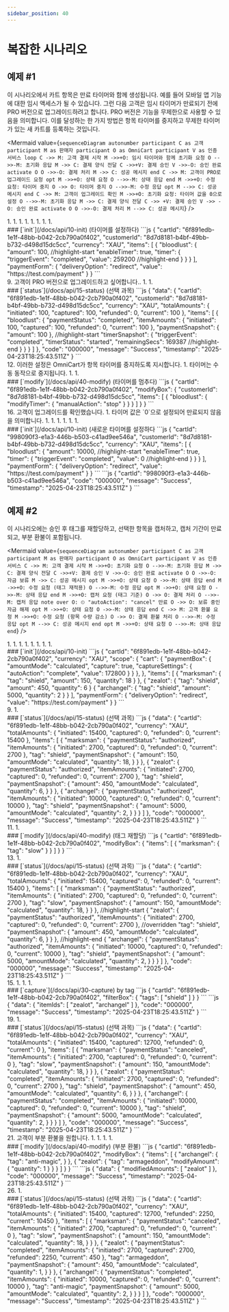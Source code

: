 ```yaml
---
sidebar_position: 40
---
```


# 복잡한 시나리오

## 예제 #1

이 시나리오에서 카트 항목은 만료 타이머와 함께 생성됩니다. 예를 들어 모바일 앱 기능에 대한 임시 액세스가 될 수 있습니다. 그런 다음 고객은 임시 타이머가 만료되기 전에 PRO 버전으로 업그레이드하려고 합니다. PRO 버전은 기능을 무제한으로 사용할 수 있음을 의미합니다. 이를 달성하는 한 가지 방법은 항목 타이머를 중지하고 무제한 타이머가 있는 새 카트를 등록하는 것입니다.

<Mermaid
  value={`
    sequenceDiagram
      autonumber
        participant C as 고객
        participant M as 판매자
        participant O as OmniCart
        participant V as 인증 서비스
      loop
        C ->> M: 고객 결제 시작
        M ->>+O: 임시 타이머와 함께 초기화 요청
        O -->>-M: 초기화 응답
        M ->> C: 결제 양식 전달
        C ->>+V: 결제 승인
        V ->>-O: 승인 완료
      activate O
        O ->>-O: 결제 처리
        M ->> C: 성공 메시지
      end
        C ->> M: 고객이 PRO로 업그레이드 요청
      opt
        M ->>+O: 상태 요청
        O -->>-M: 상태 응답
      end
        M ->>+O: 수정 요청: 타이머 중지
        O ->> O: 타이머 중지
        O -->>-M: 수정 응답
      opt
        M -->> C: 성공 메시지
      end
        C ->> M: 고객이 업그레이드 확인
        M ->>+O: 초기화 요청: 타이머 값을 0으로 설정
        O -->>-M: 초기화 응답
        M ->> C: 결제 양식 전달
        C ->> +V: 결제 승인
        V ->> -O: 승인 완료
      activate O
        O ->>-O: 결제 처리
        M -->> C: 성공 메시지
  `}
/>


<div class="container">
  <div class="row">
    <div class="col col--6">
      1. <CustomerBeginsPayment />
      1. <InitRequest />
      1. <InitResponse />
      1. <PaymentFormDelivery />
      1. <PaymentAuthorization />
      1. <Authorized />
      1. <Payment />
      1. <SuccessMessage />
    </div>
    <div class="col col--6">
      ### [`init`](/docs/api/10-init) (타이머를 설정하다)
      <Tabs>
        <TabItem value="요청">
          ```js
          {
            "cartId": "6f891edb-1e1f-48bb-b042-2cb790a0f402",
            "customerId": "8d7d8181-b4bf-49bb-b732-d498d15dc5cc",
            "currency": "XAU",
            "items": [
              {
                "bloodlust": {
                  "amount": 100,
          //highlight-start
                  "enableTimer": true,
                  "timer": {
                    "triggerEvent": "completed",
                    "value": 259200
          //highlight-end
                  }
                }
              }
            ],
            "paymentForm": {
              "deliveryOption": "redirect",
              "value": "https://test.com/payment"
            }
          }
          ```
        </TabItem>
        <TabItem value="응답">
          <InitResSuccess />
        </TabItem>
      </Tabs>
    </div>
  </div>
</div>
<div class="container">
  <div class="row">
    <div class="col col--6">
      9. 고객이 PRO 버전으로 업그레이드하고 싶어합니다..
      1. <StatusRequest />
      1. <StatusResponse />
    </div>
    <div class="col col--6">
      ### [`status`](/docs/api/15-status) (선택 과목)
      <Tabs>
        <TabItem value="요청">
          <StatusReq />
        </TabItem>
        <TabItem value="응답">
          ```js
          {
            "data": {
              "cartId": "6f891edb-1e1f-48bb-b042-2cb790a0f402",
              "customerId": "8d7d8181-b4bf-49bb-b732-d498d15dc5cc",
              "currency": "XAU",
              "totalAmounts": {
                "initiated": 100,
                "captured": 100,
                "refunded": 0,
                "current": 100
              },
              "items": [
                {
                  "bloodlust": {
                    "paymentStatus": "completed",
                    "itemAmounts": {
                      "initiated": 100,
                      "captured": 100,
                      "refunded": 0,
                      "current": 100
                    },
                    "paymentSnapshot": {
                      "amount": 100
                    },
          //highlight-start
                    "timerSnapshot": {
                      "triggerEvent": "completed",
                      "timerStatus": "started",
                      "remainingSecs": 169387
          //highlight-end
          }
                  }
                }
              ]
            },
            "code": "000000",
            "message": "Success",
            "timestamp": "2025-04-23T18:25:43.511Z"
          }
          ```
        </TabItem>
      </Tabs>
    </div>
  </div>
</div>
<div class="container">
  <div class="row">
    <div class="col col--6">
      12. <ModifyRequest /> 이러한 설정은 OmniCart가 항목 타이머를 중지하도록 지시합니다.
      1. 타이머는 수동 동작으로 중지됩니다.
      1. <ModifyResponse />
      1. <SuccessMessage />
    </div>
    <div class="col col--6">
      ### [`modify`](/docs/api/40-modify) (타이머를 멈추다)
      <Tabs>
        <TabItem value="요청">
          ```js
          {
            "cartId": "6f891edb-1e1f-48bb-b042-2cb790a0f402",
            "modifyBox": {
              "customerId": "8d7d8181-b4bf-49bb-b732-d498d15dc5cc",
              "items": [
                {
                  "bloodlust": {
                    "modifyTimer": {
                      "manualAction": "stop"
                    }
                  }
                }
              ]
            }
          }
          ```
        </TabItem>
        <TabItem value="응답">
          <PlainResSuccess />
        </TabItem>
      </Tabs>
    </div>
  </div>
</div>
<div class="container">
  <div class="row">
    <div class="col col--6">
      16. 고객이 업그레이드를 확인했습니다.
      1. <InitRequest /> 타이머 값은 `0`으로 설정되어 만료되지 않음을 의미합니다.
      1. <InitResponse />
      1. <PaymentFormDelivery />
      1. <PaymentAuthorization />
      1. <Authorized />
      1. <Payment />
      1. <SuccessMessage />
    </div>
    <div class="col col--6">
      ### [`init`](/docs/api/10-init) (새로운 타이머를 설정하다
      <Tabs>
        <TabItem value="요청">
          ```js
          {
            "cartId": "998090f3-e1a3-446b-b503-c41ad9ee546a",
            "customerId": "8d7d8181-b4bf-49bb-b732-d498d15dc5cc",
            "currency": "XAU",
            "items": [
              {
                "bloodlust": {
                  "amount": 10000,
          //highlight-start
                  "enableTimer": true,
                  "timer": {
                    "triggerEvent": "completed",
                    "value": 0
          //highlight-end
                  }
                }
              }
            ],
            "paymentForm": {
              "deliveryOption": "redirect",
              "value": "https://test.com/payment"
            }
          }
          ```
        </TabItem>
        <TabItem value="응답">
          ```js
          {
            "cartId": "998090f3-e1a3-446b-b503-c41ad9ee546a",
            "code": "000000",
            "message": "Success",
            "timestamp": "2025-04-23T18:25:43.511Z"
          }
          ```
        </TabItem>
      </Tabs>
    </div>
  </div>
</div>

## 예제 #2

이 시나리오에는 승인 후 태그를 재할당하고, 선택한 항목을 캡처하고, 캡처 기간이 만료되고, 부분 환불이 포함됩니다.

<Mermaid
  value={`
    sequenceDiagram
      autonumber
        participant C as 고객
        participant M as 판매자
        participant O as OmniCart
        participant V as 인증 서비스
        C ->> M: 고객 결제 시작
        M ->>+O: 초기화 요청
        O -->>-M: 초기화 응답
        M ->> C: 결제 양식 전달
        C ->>+V: 결제 승인
        V ->>-O: 승인 완료
      activate O
        O ->>-O: 자금 보류
        M ->> C: 성공 메시지
      opt
        M ->>+O: 상태 요청
        O ->>-M: 상태 응답
      end
        M ->>+O: 수정 요청 (태그 재적용)
        O -->>-M: 수정 응답
      opt
        M ->>+O: 상태 요청
        O ->>-M: 상태 응답
      end
        M ->>+O: 캡처 요청 (태그 기준)
        O ->> O: 결제 처리
        O -->>-M: 캡처 응답
    note over O: ⏲ "autoAction": "cancel" 만료
        O ->> O: 보류 중인 자금 해제
      opt
        M ->>+O: 상태 요청
        O ->>-M: 상태 응답
      end
        C ->> M: 고객 환불 요청
        M ->>+O: 수정 요청 (항목 수량 감소)
        O ->> O: 결제 환불 처리
        O -->>-M: 수정 응답
      opt
        M -->> C: 성공 메시지
      end
      opt
        M ->>+O: 상태 요청
        O -->>-M: 상태 응답
      end
  `}
/>

<div class="container">
  <div class="row">
    <div class="col col--6">
      1. <CustomerBeginsPayment />
      1. <InitRequest />
      1. <InitResponse />
      1. <PaymentFormDelivery />
      1. <PaymentAuthorization />
      1. <Authorized />
      1. <FundsOnHold />
      1. <SuccessMessage />
    </div>
    <div class="col col--6">
      ### [`init`](/docs/api/10-init)
      <Tabs>
        <TabItem value="요청">
          ```js
          {
            "cartId": "6f891edb-1e1f-48bb-b042-2cb790a0f402",
            "currency": "XAU",
            "scope": {
              "cart": {
                "paymentBox": {
                  "amountMode": "calculated",
                  "capture": true,
                  "captureSettings": {
                    "autoAction": "complete",
                    "value": 172800
                  }
                }
              },
            },
            "items": [
              {
                "marksman": {
                  "tag": "shield",
                  "amount": 150,
                  "quantity": 18
                }
              },
              {
                "zealot": {
                  "tag": "shield",
                  "amount": 450,
                  "quantity": 6
                }
              {
                "archangel": {
                  "tag": "shield",
                  "amount": 5000,
                  "quantity": 2
                }
              }
            ],
            "paymentForm": {
              "deliveryOption": "redirect",
              "value": "https://test.com/payment"
            }
          }
          ```
        </TabItem>
        <TabItem value="응답">
          <InitResSuccess />
        </TabItem>
      </Tabs>
    </div>
  </div>
</div>
<div class="container">
  <div class="row">
    <div class="col col--6">
      9. <StatusRequest />
      1. <StatusResponse />
    </div>
    <div class="col col--6">
      ### [`status`](/docs/api/15-status) (선택 과목)
      <Tabs>
        <TabItem value="요청">
          <StatusReq />
        </TabItem>
        <TabItem value="응답">
          ```js
            {
              "data": {
                "cartId": "6f891edb-1e1f-48bb-b042-2cb790a0f402",
                "currency": "XAU",
                "totalAmounts": {
                  "initiated": 15400,
                  "captured": 0,
                  "refunded": 0,
                  "current": 15400
                },
                "items": [
                  {
                    "marksman": {
                      "paymentStatus": "authorized",
                      "itemAmounts": {
                        "initiated": 2700,
                        "captured": 0,
                        "refunded": 0,
                        "current": 2700
                      },
                      "tag": "shield",
                      "paymentSnapshot": {
                        "amount": 150,
                        "amountMode": "calculated",
                        "quantity": 18,
                      }
                    }
                  },
                  {
                    "zealot": {
                      "paymentStatus": "authorized",
                      "itemAmounts": {
                        "initiated": 2700,
                        "captured": 0,
                        "refunded": 0,
                        "current": 2700
                      },
                      "tag": "shield",
                      "paymentSnapshot": {
                        "amount": 450,
                        "amountMode": "calculated",
                        "quantity": 6,
                      }
                    }
                  },
                  {
                    "archangel": {
                      "paymentStatus": "authorized",
                      "itemAmounts": {
                        "initiated": 10000,
                        "captured": 0,
                        "refunded": 0,
                        "current": 10000
                      },
                      "tag": "shield",
                      "paymentSnapshot": {
                        "amount": 5000,
                        "amountMode": "calculated",
                        "quantity": 2,
                      }
                    }
                  }
                ]
              },
              "code": "000000",
              "message": "Success",
              "timestamp": "2025-04-23T18:25:43.511Z"
            }
          ```
        </TabItem>
      </Tabs>
    </div>
  </div>
</div>
<div class="container">
  <div class="row">
    <div class="col col--6">
      11. <ModifyRequest />
      1. <ModifyResponse />
    </div>
    <div class="col col--6">
      ### [`modify`](/docs/api/40-modify) (태그 재할당)
      <Tabs>
        <TabItem value="요청">
          ```js
            {
              "cartId": "6f891edb-1e1f-48bb-b042-2cb790a0f402",
              "modifyBox": {
                "items": [
                  {
                    "marksman": {
                      "tag": "slow"
                    }
                  }
                ]
              }
            }
          ```
        </TabItem>
        <TabItem value="응답">
          <PlainResSuccess />
        </TabItem>
      </Tabs>
    </div>
  </div>
</div>
<div class="container">
  <div class="row">
    <div class="col col--6">
      13. <StatusRequest />
      1. <StatusResponse />
    </div>
    <div class="col col--6">
      ### [`status`](/docs/api/15-status) (선택 과목)
      <Tabs>
        <TabItem value="요청">
          <StatusReq />
        </TabItem>
        <TabItem value="응답">
          ```js
          {
            "data": {
              "cartId": "6f891edb-1e1f-48bb-b042-2cb790a0f402",
              "currency": "XAU",
              "totalAmounts": {
                "initiated": 15400,
                "captured": 0,
                "refunded": 0,
                "current": 15400
              },
              "items": [
                {
                  "marksman": {
                    "paymentStatus": "authorized",
                    "itemAmounts": {
                      "initiated": 2700,
                      "captured": 0,
                      "refunded": 0,
                      "current": 2700
                    },
                    "tag": "slow",
                    "paymentSnapshot": {
                      "amount": 150,
                      "amountMode": "calculated",
                      "quantity": 18,
                    }
                  }
                },
          //highlight-start
                {
                  "zealot": {
                    "paymentStatus": "authorized",
                    "itemAmounts": {
                      "initiated": 2700,
                      "captured": 0,
                      "refunded": 0,
                      "current": 2700
                    },
          //overridden
                    "tag": "shield",
                    "paymentSnapshot": {
                      "amount": 450,
                      "amountMode": "calculated",
                      "quantity": 6,
                    }
                  }
                },
          //highlight-end
                {
                  "archangel": {
                    "paymentStatus": "authorized",
                    "itemAmounts": {
                      "initiated": 10000,
                      "captured": 0,
                      "refunded": 0,
                      "current": 10000
                    },
                    "tag": "shield",
                    "paymentSnapshot": {
                      "amount": 5000,
                      "amountMode": "calculated",
                      "quantity": 2,
                    }
                  }
                }
              ]
            },
            "code": "000000",
            "message": "Success",
            "timestamp": "2025-04-23T18:25:43.511Z"
          }
          ```
        </TabItem>
      </Tabs>
    </div>
  </div>
</div>
<div class="container">
  <div class="row">
    <div class="col col--6">
      15. <CaptureRequest />
      1. <Payment />
      1. <CaptureResponse />
      1. <FundsReleasedFromHold />
    </div>
    <div class="col col--6">
      ### [`capture`](/docs/api/30-capture) by tag
      <Tabs>
        <TabItem value="요청">
          ```js
            {
              "cartId": "6f891edb-1e1f-48bb-b042-2cb790a0f402",
              "filterBox": {
                "tags": [
                  "shield"
                ]
              }
            }
          ```
        </TabItem>
        <TabItem value="응답">
          ```js
            {
              "data": {
                "itemIds": [
                  "zealot",
                  "archangel"
                ]
              },
              "code": "000000",
              "message": "Success",
              "timestamp": "2025-04-23T18:25:43.511Z"
            }
          ```
        </TabItem>
      </Tabs>
    </div>
  </div>
</div>
<div class="container">
  <div class="row">
    <div class="col col--6">
      19. <StatusRequest />
      1. <StatusResponse />
    </div>
    <div class="col col--6">
      ### [`status`](/docs/api/15-status) (선택 과목)
      <Tabs>
        <TabItem value="요청">
          <StatusReq />
        </TabItem>
        <TabItem value="응답">
          ```js
          {
            "data": {
              "cartId": "6f891edb-1e1f-48bb-b042-2cb790a0f402",
              "currency": "XAU",
              "totalAmounts": {
                "initiated": 15400,
                "captured": 12700,
                "refunded": 0,
                "current": 0
              },
              "items": [
                {
                  "marksman": {
                    "paymentStatus": "canceled",
                    "itemAmounts": {
                      "initiated": 2700,
                      "captured": 0,
                      "refunded": 0,
                      "current": 0
                    },
                    "tag": "slow",
                    "paymentSnapshot": {
                      "amount": 150,
                      "amountMode": "calculated",
                      "quantity": 18,
                    }
                  }
                },
                {
                  "zealot": {
                    "paymentStatus": "completed",
                    "itemAmounts": {
                      "initiated": 2700,
                      "captured": 0,
                      "refunded": 0,
                      "current": 2700
                    },
                    "tag": "shield",
                    "paymentSnapshot": {
                      "amount": 450,
                      "amountMode": "calculated",
                      "quantity": 6,
                    }
                  }
                },
                {
                  "archangel": {
                    "paymentStatus": "completed",
                    "itemAmounts": {
                      "initiated": 10000,
                      "captured": 0,
                      "refunded": 0,
                      "current": 10000
                    },
                    "tag": "shield",
                    "paymentSnapshot": {
                      "amount": 5000,
                      "amountMode": "calculated",
                      "quantity": 2,
                    }
                  }
                }
              ]
            },
            "code": "000000",
            "message": "Success",
            "timestamp": "2025-04-23T18:25:43.511Z"
          }
          ```
        </TabItem>
      </Tabs>
    </div>
  </div>
</div>
<div class="container">
  <div class="row">
    <div class="col col--6">
      21. 고객이 부분 환불을 원합니다.
      1. <ModifyRequest />
      1. <PaymentRefunded />
      1. <ModifyResponse />
      1. <SuccessMessage />
    </div>
    <div class="col col--6">
      ### [`modify`](/docs/api/40-modify) (부분 환불)
      <Tabs>
        <TabItem value="요청">
          ```js
          {
            "cartId": "6f891edb-1e1f-48bb-b042-2cb790a0f402",
            "modifyBox": {
              "items": [
                {
                  "archangel": {
                    "tag": "anti-magic",
                  }
                },
                {
                  "zealot": {
                    "tag": "armageddon",
                    "modifyAmount": {
                      "quantity": 1
                    }
                  }
                }
              ]
            }
          }
          ```
        </TabItem>
        <TabItem value="응답">
          ```js
          {
            "data": {
              "modifiedAmounts": [
                "zealot"
              ]
            },
            "code": "000000",
            "message": "Success",
            "timestamp": "2025-04-23T18:25:43.511Z"
          }
          ```
        </TabItem>
      </Tabs>
    </div>
  </div>
</div>
<div class="container">
  <div class="row">
    <div class="col col--6">
      26. <StatusRequest />
      1. <StatusResponse />
    </div>
    <div class="col col--6">
      ### [`status`](/docs/api/15-status) (선택 과목)
      <Tabs>
        <TabItem value="요청">
          <StatusReq />
        </TabItem>
        <TabItem value="응답">
          ```js
          {
            "data": {
              "cartId": "6f891edb-1e1f-48bb-b042-2cb790a0f402",
              "currency": "XAU",
              "totalAmounts": {
                "initiated": 15400,
                "captured": 12700,
                "refunded": 2250,
                "current": 10450
              },
              "items": [
                {
                  "marksman": {
                    "paymentStatus": "canceled",
                    "itemAmounts": {
                      "initiated": 2700,
                      "captured": 0,
                      "refunded": 0,
                      "current": 0
                    },
                    "tag": "slow",
                    "paymentSnapshot": {
                      "amount": 150,
                      "amountMode": "calculated",
                      "quantity": 18,
                    }
                  }
                },
                {
                  "zealot": {
                    "paymentStatus": "completed",
                    "itemAmounts": {
                      "initiated": 2700,
                      "captured": 2700,
                      "refunded": 2250,
                      "current": 450
                    },
                    "tag": "armageddon",
                    "paymentSnapshot": {
                      "amount": 450,
                      "amountMode": "calculated",
                      "quantity": 1,
                    }
                  }
                },
                {
                  "archangel": {
                    "paymentStatus": "completed",
                    "itemAmounts": {
                      "initiated": 10000,
                      "captured": 0,
                      "refunded": 0,
                      "current": 10000
                    },
                    "tag": "anti-magic",
                    "paymentSnapshot": {
                      "amount": 5000,
                      "amountMode": "calculated",
                      "quantity": 2,
                    }
                  }
                }
              ]
            },
            "code": "000000",
            "message": "Success",
            "timestamp": "2025-04-23T18:25:43.511Z"
          }
          ```
        </TabItem>
      </Tabs>
    </div>
  </div>
</div>

<!-- imports -->

